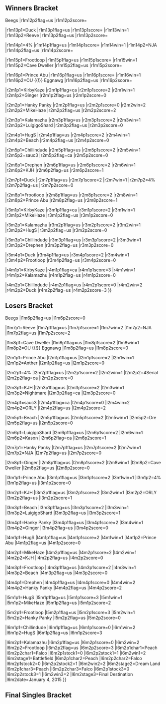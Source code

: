 {{DISPLAYTITLE:SWEET Prologue: Singles Bracket}}{{SetGame|melee}}
{{tabs static
|name1=Overview
|link1=SWEET Prologue
|name2=Singles Top 96 E
|link2=SWEET Prologue/Singles Top 96 E
|name3=Singles Top 96 F
|link3=SWEET Prologue/Singles Top 96 F
|name4=Singles Top 96 G
|link4=SWEET Prologue/Singles Top 96 G
|name5=Singles Top 96 H
|link5=SWEET Prologue/Singles Top 96 H
|name6=Singles Top 32
|link6=SWEET Prologue/Singles Top 32
|name7=Doubles Winners
|link7=SWEET Prologue/Doubles Winners
|name8=Doubles Losers
|link8=SWEET Prologue/Doubles Losers
|This=6
}}<!-- Generated with http://tournament-nub.rhcloud.com/toliquipedia -->
==Winners Bracket==
{{32DEWBracketA
|r1m1p1=KirbyKaze |r1m1p1flag=ca |r1m1p1score={{win}} |r1m1win=1
|r1m1p2=Stro |r1m1p2flag=us |r1m1p2score=

|r1m2p1=Ginger |r1m2p1flag=us |r1m2p1score={{win}} |r1m2win=1
|r1m2p2=Anther |r1m2p2flag=us |r1m2p2score=

|r1m3p1=Hanky Panky |r1m3p1flag=us |r1m3p1score={{win}} |r1m3win=1
|r1m3p2=4Serial |r1m3p2flag=ca |r1m3p2score=

|r1m4p1=MikeHaze |r1m4p1flag= us|r1m4p1score={{win}} |r1m4win=1
|r1m4p2=Lucy |r1m4p2flag=us |r1m4p2score=

|r1m5p1=Kalamazhu |r1m5p1flag=us |r1m5p1score={{win}} |r1m5win=1
|r1m5p2=Nightmare |r1m5p2flag=ca |r1m5p2score=

|r1m6p1=LuigigoShard |r1m6p1flag=us |r1m6p1score={{win}} |r1m6win=1
|r1m6p2=The Oak |r1m6p2flag=us |r1m6p2score=

|r1m7p1=HugS |r1m7p1flag=us |r1m7p1score={{win}} |r1m7win=1
|r1m7p2=ORLY |r1m7p2flag=us |r1m7p2score=

|r1m8p1=Beach |r1m8p1flag=us |r1m8p1score={{win}} |r1m8win=1
|r1m8p2=Toast |r1m8p2flag=ca |r1m8p2score=

|r1m9p1=Chillindude |r1m9p1flag=us |r1m9p1score={{win}} |r1m9win=1
|r1m9p2=Napkin |r1m9p2flag=us |r1m9p2score=

|r1m10p1=sauc3 |r1m10p1flag=ca |r1m10p1score={{win}} |r1m10win=1
|r1m10p2=Dre |r1m10p2flag=us |r1m10p2score=

|r1m11p1=Drephen |r1m11p1flag=us |r1m11p1score={{win}} |r1m11win=1
|r1m11p2=Kason |r1m11p2flag=ca |r1m11p2score=

|r1m12p1=KJH |r1m12p1flag=us |r1m12p1score={{win}} |r1m12win=1
|r1m12p2=GDL {{!}} Beegs |r1m12p2flag=us |r1m12p2score=

|r1m13p1=Duck |r1m13p1flag=us |r1m13p1score={{win}} |r1m13win=1
|r1m13p2=Reeve |r1m13p2flag=us |r1m13p2score=

|r1m14p1=4% |r1m14p1flag=us |r1m14p1score={{win}} |r1m14win=1
|r1m14p2=NJA |r1m14p2flag=us |r1m14p2score=

|r1m15p1=Frootloop |r1m15p1flag=us |r1m15p1score={{win}} |r1m15win=1
|r1m15p2=Cave Dweller |r1m15p2flag=us |r1m15p2score=

|r1m16p1=Prince Abu |r1m16p1flag=us |r1m16p1score={{win}} |r1m16win=1
|r1m16p2=OU {{!}} Eggnawg |r1m16p2flag=us |r1m16p2score=

|r2m1p1=KirbyKaze |r2m1p1flag=ca |r2m1p1score=2 |r2m1win=1
|r2m1p2=Ginger |r2m1p2flag=us |r2m1p2score=0

|r2m2p1=Hanky Panky |r2m2p1flag=us |r2m2p1score=0 |r2m2win=2
|r2m2p2=MikeHaze |r2m2p2flag=us |r2m2p2score=2

|r2m3p1=Kalamazhu |r2m3p1flag=us |r2m3p1score=2 |r2m3win=1
|r2m3p2=LuigigoShard |r2m3p2flag=us |r2m3p2score=0

|r2m4p1=HugS |r2m4p1flag=us |r2m4p1score=2 |r2m4win=1
|r2m4p2=Beach |r2m4p2flag=us |r2m4p2score=0

|r2m5p1=Chillindude |r2m5p1flag=us |r2m5p1score=2 |r2m5win=1
|r2m5p2=sauc3 |r2m5p2flag=ca |r2m5p2score=0

|r2m6p1=Drephen |r2m6p1flag=us |r2m6p1score=2 |r2m6win=1
|r2m6p2=KJH |r2m6p2flag=us |r2m6p2score=1

|r2m7p1=Duck |r2m7p1flag=us |r2m7p1score=2 |r2m7win=1
|r2m7p2=4% |r2m7p2flag=us |r2m7p2score=0

|r2m8p1=Frootloop |r2m8p1flag=us |r2m8p1score=2 |r2m8win=1
|r2m8p2=Prince Abu |r2m8p2flag=us |r2m8p2score=1

|r3m1p1=KirbyKaze |r3m1p1flag=ca |r3m1p1score=2 |r3m1win=1
|r3m1p2=MikeHaze |r3m1p2flag=us |r3m1p2score=0

|r3m2p1=Kalamazhu |r3m2p1flag=us |r3m2p1score=2 |r3m2win=1
|r3m2p2=HugS |r3m2p2flag=us |r3m2p2score=0

|r3m3p1=Chillindude |r3m3p1flag=us |r3m3p1score=2 |r3m3win=1
|r3m3p2=Drephen |r3m3p2flag=us |r3m3p2score=0

|r3m4p1=Duck |r3m4p1flag=us |r3m4p1score=2 |r3m4win=1
|r3m4p2=Frootloop |r3m4p2flag=us |r3m4p2score=0

|r4m1p1=KirbyKaze |r4m1p1flag=ca |r4m1p1score=3 |r4m1win=1
|r4m1p2=Kalamazhu |r4m1p2flag=us |r4m1p2score=0

|r4m2p1=Chillindude |r4m2p1flag=us |r4m2p1score=0 |r4m2win=2
|r4m2p2=Duck |r4m2p2flag=us |r4m2p2score=3
}}

==Losers Bracket==
{{32DELBracketSmwA
|tourneylink=SWEET Prologue
|tourneyname=SWEET Prologue
|l1placement=25-32
|l2placement=17-24
|l3placement=13-16
|l4placement=9-12
|l5placement=7-8
|l6placement=5-6

|l1m1p1=Stro |l1m1p1flag=us |l1m1p1score=1 |l1m1win=2
|l1m1p2=Anther |l1m1p2flag=us |l1m1p2score=2

|l1m2p1=4Serial |l1m2p1flag=ca |l1m2p1score=2 |l1m2win=1
|l1m2p2=Lucy |l1m2p2flag=us |l1m2p2score=0

|l1m3p1=Nightmare |l1m3p1flag=ca |l1m3p1score=2 |l1m3win=1
|l1m3p2=The Oak |l1m3p2flag=us |l1m3p2score=0

|l1m4p1=ORLY |l1m4p1flag=us |l1m4p1score=2 |l1m4win=1
|l1m4p2=Toast |l1m4p2flag=ca |l1m4p2score=0

|l1m5p1=Napkin |l1m5p1flag=us |l1m5p1score=1 |l1m5win=2
|l1m5p2=Dre |l1m5p2flag=us |l1m5p2score=2

|l1m6p1=Kason |l1m6p1flag=ca |l1m6p1score=2 |l1m6win=1
|l1m6p2=GDL {{!}} Beegs |l1m6p2flag=us |l1m6p2score=0

|l1m7p1=Reeve |l1m7p1flag=us |l1m7p1score=1 |l1m7win=2
|l1m7p2=NJA |l1m7p2flag=us |l1m7p2score=2

|l1m8p1=Cave Dweller |l1m8p1flag=us |l1m8p1score=2 |l1m8win=1
|l1m8p2=OU {{!}} Eggnawg |l1m8p2flag=us |l1m8p2score=0

|l2m1p1=Prince Abu |l2m1p1flag=us |l2m1p1score=2 |l2m1win=1
|l2m1p2=Anther |l2m1p2flag=us |l2m1p2score=0

|l2m2p1=4% |l2m2p1flag=us |l2m2p1score=2 |l2m2win=1
|l2m2p2=4Serial |l2m2p2flag=ca |l2m2p2score=0

|l2m3p1=KJH |l2m3p1flag=us |l2m3p1score=2 |l2m3win=1
|l2m3p2=Nightmare |l2m3p2flag=ca |l2m3p2score=0

|l2m4p1=sauc3 |l2m4p1flag=ca |l2m4p1score=0 |l2m4win=2
|l2m4p2=ORLY |l2m4p2flag=us |l2m4p2score=2

|l2m5p1=Beach |l2m5p1flag=us |l2m5p1score=2 |l2m5win=1
|l2m5p2=Dre |l2m5p2flag=us |l2m5p2score=0

|l2m6p1=LuigigoShard |l2m6p1flag=us |l2m6p1score=2 |l2m6win=1
|l2m6p2=Kason |l2m6p2flag=ca |l2m6p2score=1

|l2m7p1=Hanky Panky |l2m7p1flag=us |l2m7p1score=2 |l2m7win=1
|l2m7p2=NJA |l2m7p2flag=us |l2m7p2score=0

|l2m8p1=Ginger |l2m8p1flag=us |l2m8p1score=2 |l2m8win=1
|l2m8p2=Cave Dweller |l2m8p2flag=us |l2m8p2score=0

|l3m1p1=Prince Abu |l3m1p1flag=us |l3m1p1score=2 |l3m1win=1
|l3m1p2=4% |l3m1p2flag=us |l3m1p2score=0

|l3m2p1=KJH |l3m2p1flag=us |l3m2p1score=2 |l3m2win=1
|l3m2p2=ORLY |l3m2p2flag=us |l3m2p2score=1

|l3m3p1=Beach |l3m3p1flag=us |l3m3p1score=2 |l3m3win=1
|l3m3p2=LuigigoShard |l3m3p2flag=us |l3m3p2score=1

|l3m4p1=Hanky Panky |l3m4p1flag=us |l3m4p1score=2 |l3m4win=1
|l3m4p2=Ginger |l3m4p2flag=us |l3m4p2score=0

|l4m1p1=HugS |l4m1p1flag=us |l4m1p1score=2 |l4m1win=1
|l4m1p2=Prince Abu |l4m1p2flag=us |l4m1p2score=0

|l4m2p1=MikeHaze |l4m2p1flag=us |l4m2p1score=2 |l4m2win=1
|l4m2p2=KJH |l4m2p2flag=us |l4m2p2score=0

|l4m3p1=Frootloop |l4m3p1flag=us |l4m3p1score=2 |l4m3win=1
|l4m3p2=Beach |l4m3p2flag=us |l4m3p2score=0

|l4m4p1=Drephen |l4m4p1flag=us |l4m4p1score=0 |l4m4win=2
|l4m4p2=Hanky Panky |l4m4p2flag=us |l4m4p2score=2

|l5m1p1=HugS |l5m1p1flag=us |l5m1p1score=3 |l5m1win=1
|l5m1p2=MikeHaze |l5m1p2flag=us |l5m1p2score=2

|l5m2p1=Frootloop |l5m2p1flag=us |l5m2p1score=3 |l5m2win=1
|l5m2p2=Hanky Panky |l5m2p2flag=us |l5m2p2score=0

|l6m1p1=Chillindude |l6m1p1flag=us |l6m1p1score=0 |l6m1win=2
|l6m1p2=HugS |l6m1p2flag=us |l6m1p2score=3

|l6m2p1=Kalamazhu |l6m2p1flag=us |l6m2p1score=0 |l6m2win=2
|l6m2p2=Frootloop |l6m2p2flag=us |l6m2p2score=3
|l6m2p1char1=Peach |l6m2p2char1=Falco |l6m2p1stock1=0 |l6m2p2stock1=1 |l6m2win1=2 |l6m2stage1=Battlefield
|l6m2p1char2=Peach |l6m2p2char2=Falco |l6m2p1stock2=0 |l6m2p2stock2=1 |l6m2win2=2 |l6m2stage2=Dream Land
|l6m2p1char3=Peach |l6m2p2char3=Falco |l6m2p1stock3=0 |l6m2p2stock3=1 |l6m2win3=2 |l6m2stage3=Final Destination
|l6m2date=January 4, 2015
}}
<onlyinclude>
==Final Singles Bracket==
{{DEFinalSmwBracket
|tourneylink=SWEET Prologue
|tourneyname=SWEET Prologue
|l1placement=4
|r2placement=3
|r3loserplacement=2
|r3winnerplacement=1
|column-width=200
<!-- FROM WINNERS -->
|r1m1p1=KirbyKaze |r1m1p1flag=ca |r1m1p1score=3
|r1m1p2=Duck |r1m1p2flag=us |r1m1p2score=1
|r1m1win=1
|r1m1p1char1=sheik |r1m1p1stock1=1 |r1m1p2char1=samus |r1m1p2stock1=0 |r1m1win1=1 |r1m1stage1=Battlefield
|r1m1p1char2=sheik |r1m1p1stock2=1 |r1m1p2char2=samus |r1m1p2stock2=0 |r1m1win2=1 |r1m1stage2=Fountain of Dreams
|r1m1p1char3=sheik |r1m1p1stock3=0 |r1m1p2char3=samus |r1m1p2stock3=2 |r1m1win3=2 |r1m1stage3=Fountain of Dreams
|r1m1p1char4=sheik |r1m1p1stock4=2 |r1m1p2char4=samus |r1m1p2stock4=0 |r1m1win4=1 |r1m1stage4=Final Destination
|r1m1date=January 4, 2015
|r1m1finished=
|r1m1details={{BracketMatchDetails
|preview= 
|lrthread=
|interview=
|recap=
|comment=
|live=
}}

<!-- FROM LOSERS -->
|l1m1p1=HugS |l1m1p1flag=us |l1m1p1score=3
|l1m1p2=Frootloop |l1m1p2flag=us |l1m1p2score=1
|l1m1win=1
|l1m1p1char1=samus |l1m1p1stock1=0 |l1m1p2char1=falco |l1m1p2stock1=1 |l1m1win1=2 |l1m1stage1=Battlefield 
|l1m1p1char2=samus |l1m1p1stock2=1 |l1m1p2char2=falco |l1m1p2stock2=0 |l1m1win2=1 |l1m1stage2=Battlefield
|l1m1p1char3=samus |l1m1p1stock3=1 |l1m1p2char3=falco |l1m1p2stock3=0 |l1m1win3=1 |l1m1stage3=Battlefield
|l1m1p1char4=samus |l1m1p1stock4=3 |l1m1p2char4=falco |l1m1p2stock4=0 |l1m1win4=1 |l1m1stage4=Battlefield
|l1m1date=January 4, 2015
|l1m1finished=
|l1m1details={{BracketMatchDetails
|preview= 
|lrthread=
|interview=
|recap=
|comment=
|live=
}}

<!-- LOSERS FINALS -->
|r2m1p1=Duck |r2m1p1flag=us |r2m1p1score=0
|r2m1p2=HugS |r2m1p2flag=us |r2m1p2score=3
|r2m1win=2
|r2m1p1char1=samus |r2m1p1stock1=0 |r2m1p2char1=samus |r2m1p2stock1=1 |r2m1win1=2 |r2m1stage1=Fountain of Dreams
|r2m1p1char2=samus |r2m1p1stock2=0 |r2m1p2char2=samus |r2m1p2stock2=3 |r2m1win2=2 |r2m1stage2=Fountain of Dreams
|r2m1p1char3=samus |r2m1p1stock3=0 |r2m1p2char3=samus |r2m1p2stock3=1 |r2m1win3=2 |r2m1stage3=Pokémon Stadium
|r2m1date=January 4, 2015
|r2m1finished=
|r2m1details={{BracketMatchDetails
|preview= 
|lrthread=
|interview=
|recap=
|comment=
|live=
}}

<!-- GRAND FINALS -->
|r3m1p1=KirbyKaze |r3m1p1flag=ca |r3m1p1score=3
|r3m1p2=HugS |r3m1p2flag=us |r3m1p2score=2
|r3m1win=1
|export_score=true
|r3m1p1char1=sheik |r3m1p1stock1=0 |r3m1p2char1=samus |r3m1p2stock1=2 |r3m1win1=2 |r3m1stage1=Yoshi's Story 
|r3m1p1char2=sheik |r3m1p1stock2=2 |r3m1p2char2=samus |r3m1p2stock2=0 |r3m1win2=1 |r3m1stage2=Final Destination
|r3m1p1char3=sheik |r3m1p1stock3=1 |r3m1p2char3=samus |r3m1p2stock3=0 |r3m1win3=1 |r3m1stage3=Fountain of Dreams
|r3m1p1char4=sheik |r3m1p1stock4=0 |r3m1p2char4=samus |r3m1p2stock4=1 |r3m1win4=2 |r3m1stage4=Fountain of Dreams
|r3m1p1char5=sheik |r3m1p1stock5=1 |r3m1p2char5=samus |r3m1p2stock5=0 |r3m1win5=1 |r3m1stage5=Battlefield
|r3m1date=January 4, 2015
|r3m1finished=
|r3m1details={{BracketMatchDetails
|preview= 
|lrthread=
|interview=
|recap=
|comment=
|live=
}}
}}
</onlyinclude>
